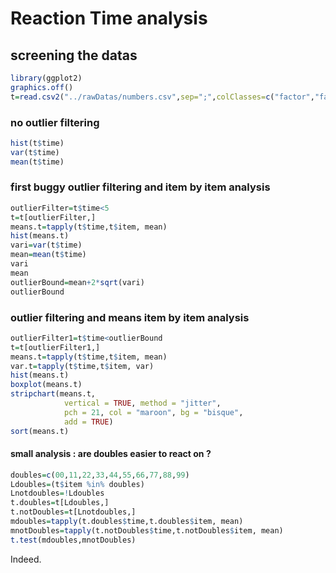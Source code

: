 Reaction Time analysis
========================================================

## screening the datas
```r
library(ggplot2)
graphics.off()
t=read.csv2("../rawDatas/numbers.csv",sep=";",colClasses=c("factor","factor","numeric","factor","numeric","factor"),dec=".")
```
### no outlier filtering
```r
hist(t$time)
var(t$time)
mean(t$time)
```
### first buggy outlier filtering and item by item analysis
```r
outlierFilter=t$time<5
t=t[outlierFilter,]
means.t=tapply(t$time,t$item, mean)
hist(means.t)
vari=var(t$time)
mean=mean(t$time)
vari
mean
outlierBound=mean+2*sqrt(vari)
outlierBound
```
### outlier filtering and means item by item analysis
```r
outlierFilter1=t$time<outlierBound
t=t[outlierFilter1,]
means.t=tapply(t$time,t$item, mean)
var.t=tapply(t$time,t$item, var)
hist(means.t)
boxplot(means.t)
stripchart(means.t, 
            vertical = TRUE, method = "jitter", 
            pch = 21, col = "maroon", bg = "bisque", 
            add = TRUE) 
sort(means.t)
```
#### small analysis : are doubles easier to react on ?
```r
doubles=c(00,11,22,33,44,55,66,77,88,99)
Ldoubles=(t$item %in% doubles)
Lnotdoubles=!Ldoubles
t.doubles=t[Ldoubles,]
t.notDoubles=t[Lnotdoubles,]
mdoubles=tapply(t.doubles$time,t.doubles$item, mean)
mnotDoubles=tapply(t.notDoubles$time,t.notDoubles$item, mean)
t.test(mdoubles,mnotDoubles)
```
Indeed.